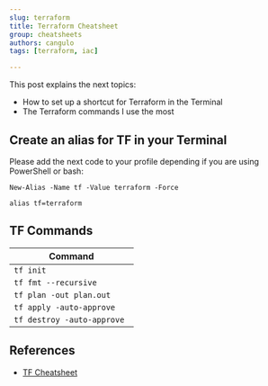 ```yaml
---
slug: terraform
title: Terraform Cheatsheet
group: cheatsheets
authors: cangulo
tags: [terraform, iac]

---
```



This post explains the next topics:
* How to set up a shortcut for Terraform in the Terminal
* The Terraform commands I use the most

<!--truncate-->

## Create an alias for TF in your Terminal

Please add the next code to your profile depending if you are using PowerShell or bash:

<BrowserWindow>
<Tabs>
  <TabItem value="ps" label="PowerShell" default>

```
New-Alias -Name tf -Value terraform -Force
```

  </TabItem>
  <TabItem value="sh" label="Bash">

```
alias tf=terraform
```

  </TabItem>
</Tabs>
</BrowserWindow>

## TF Commands

| Command                     |
| --------------------------- |
| `tf init`                   |
| `tf fmt --recursive`        |
| `tf plan -out plan.out`     |
| `tf apply -auto-approve `   |
| `tf destroy -auto-approve ` |


## References

* [TF Cheatsheet](https://dzone.com/articles/terraform-cli-cheat-sheet)

<AboutMe/>

<ShareDocusaurus 
  preSlug={frontMatter.group}
  slug={frontMatter.slug}
  title={frontMatter.title}
  tags={frontMatter.tags} />